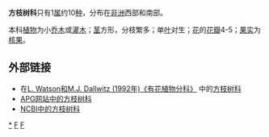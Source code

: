 {{Automatic taxobox
| taxon = Oliniaceae
| image = Olinia emarginata00.jpg
| image_caption = ''Olinia emarginata''
| authority = [[George_Arnott_Walker_Arnott|Arn.]], 1839年
| subdivision_ranks = [[属|属]]
| subdivision = 
[[方枝树属|方枝树属]]  ''Olinia'' 
}}

'''方枝树科'''只有1[[属|属]]约10[[种|种]]，分布在[[非洲|非洲]]西部和南部。

本科[[植物|植物]]为小[[乔木|乔木]]或[[灌木|灌木]]；[[茎|茎]]方形，分枝繁多；单[[叶|叶]]对生；[[花|花]]的[[花瓣|花瓣]]4-5；[[果实|果实]]为[[核果|核果]]。

== 外部链接 ==
* 在[http://delta-intkey.com/angio/ L. Watson和M.J. Dallwitz (1992年)《有花植物分科》] {{Wayback|url=http://delta-intkey.com/angio/ |date=20070103200438 }}中的[http://delta-intkey.com/angio/www/oliniace.htm 方枝树科] {{Wayback|url=http://delta-intkey.com/angio/www/oliniace.htm |date=20171024135412 }}
* [http://www.mobot.org/MOBOT/Research/APWeb/orders/myrtalesweb2.htm APG网站中的方枝树科] {{Wayback|url=http://www.mobot.org/MOBOT/Research/APWeb/orders/myrtalesweb2.htm |date=20170603142728 }}
* [http://www.ncbi.nlm.nih.gov/Taxonomy/Browser/wwwtax.cgi?lin=s&p=has_linkout&id=40019 NCBI中的方枝树科]
{{Taxonbar|from=Q13035669}}

[[Category:方枝树科|*]]
[[Category:植物科名|F]]
[[Category:桃金娘目|F]]